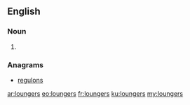 ==English==

===Noun===
{{head|en}}

# {{plural of|lounger}}

===Anagrams===
* [[regulons#English|regulons]]

[[ar:loungers]]
[[eo:loungers]]
[[fr:loungers]]
[[ku:loungers]]
[[my:loungers]]